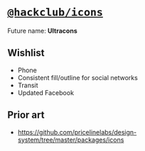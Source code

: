 # [`@hackclub/icons`](https://github.com/hackclub/icons)

Future name: **Ultracons**

## Wishlist

- Phone
- Consistent fill/outline for social networks
- Transit
- Updated Facebook

## Prior art

- https://github.com/pricelinelabs/design-system/tree/master/packages/icons
